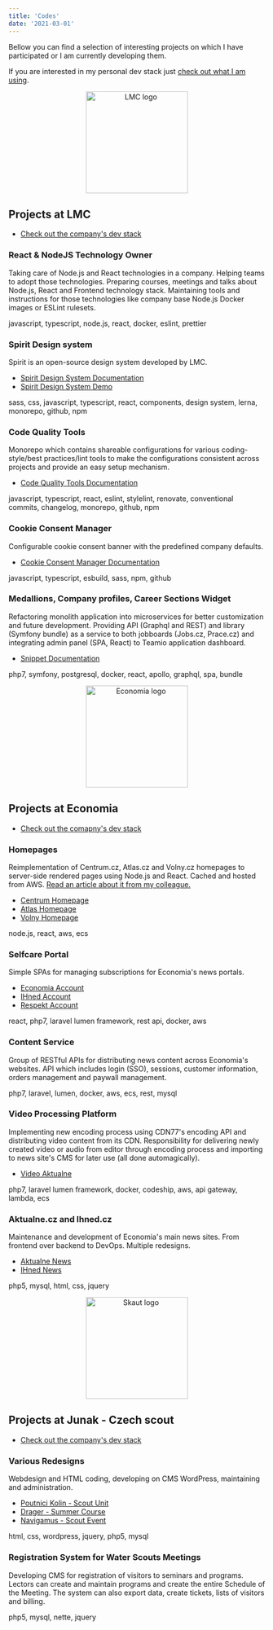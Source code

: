 ```yaml
---
title: 'Codes'
date: '2021-03-01'
---
```


Bellow you can find a selection of interesting projects on which I have participated or I am currently developing them.

If you are interested in my personal dev stack just [check out what I am using](/uses).

<p style="text-align: center;">
  <img src="lmc-logo.png" alt="LMC logo" style="height: 200px;" />
</p>

## Projects at LMC

- [Check out the company's dev stack](https://stackshare.io/literat/lmc-s-r-o)

### React & NodeJS Technology Owner

Taking care of Node.js and React technologies in a company. Helping teams to adopt those technologies. Preparing courses, meetings and talks about Node.js, React and Frontend technology stack. Maintaining tools and instructions for those technologies like company base Node.js Docker images or ESLint rulesets.

<t>javascript, typescript, node.js, react, docker, eslint, prettier</t>

### Spirit Design system

Spirit is an open-source design system developed by LMC.

- [Spirit Design System Documentation](https://github.com/lmc-eu/spirit-design-system)
- [Spirit Design System Demo](https://lmc-eu.github.io/spirit-design-system/web/)

<t>sass, css, javascript, typescript, react, components, design system, lerna, monorepo, github, npm</t>

### Code Quality Tools

Monorepo which contains shareable configurations for various coding-style/best practices/lint tools to make the configurations consistent across projects and provide an easy setup mechanism.

- [Code Quality Tools Documentation](https://github.com/lmc-eu/code-quality-tools)

<t>
  javascript, typescript, react, eslint, stylelint, renovate, conventional commits, changelog, monorepo, github, npm
</t>

### Cookie Consent Manager

Configurable cookie consent banner with the predefined company defaults.

- [Cookie Consent Manager Documentation](https://github.com/lmc-eu/cookie-consent-manager)

<t>javascript, typescript, esbuild, sass, npm, github</t>

### Medallions, Company profiles, Career Sections Widget

Refactoring monolith application into microservices for better customization and future development. Providing API (Graphql and REST) and library (Symfony bundle) as a service to both jobboards (Jobs.cz, Prace.cz) and integrating admin panel (SPA, React) to Teamio application dashboard.

- [Snippet Documentation](https://snippet.capybara.lmc.cz/)

<t>php7, symfony, postgresql, docker, react, apollo, graphql, spa, bundle</t>

<p style="text-align: center;">
  <img src="economia-logo.jpg" alt="Economia logo" style="height: 200px;" />
</p>

## Projects at Economia

- [Check out the comapny's dev stack](https://stackshare.io/literat/economia-a-s)

### Homepages

Reimplementation of Centrum.cz, Atlas.cz and Volny.cz homepages to server-side rendered pages using Node.js and React. Cached and hosted from AWS.
[Read an article about it from my colleague.](https://nadsenyvyvojar.cz/kdyz-refactoring-neni-reseni-aneb-nove-centrum-cz/)

- [Centrum Homepage](https://www.centrum.cz/)
- [Atlas Homepage](https://www.atlas.cz/)
- [Volny Homepage](https://www.volny.cz/)

<t>node.js, react, aws, ecs</t>

### Selfcare Portal

Simple SPAs for managing subscriptions for Economia's news portals.

- [Economia Account](https://ucet.economia.cz/)
- [IHned Account](https://ucet.ihned.cz/)
- [Respekt Account](https://ucet.respekt.cz/)

<t>react, php7, laravel lumen framework, rest api, docker, aws</t>

### Content Service

Group of RESTful APIs for distributing news content across Economia's websites. API which includes login (SSO), sessions, customer information, orders management and paywall management.

<t>php7, laravel, lumen, docker, aws, ecs, rest, mysql</t>

### Video Processing Platform

Implementing new encoding process using CDN77's encoding API and distributing video content from its CDN.
Responsibility for delivering newly created video or audio from editor through encoding process and importing to news site's CMS for later use (all done automagically).

- [Video Aktualne](https://video.aktualne.cz)

<t>php7, laravel lumen framework, docker, codeship, aws, api gateway, lambda, ecs</t>

### Aktualne.cz and Ihned.cz

Maintenance and development of Economia's main news sites. From frontend over backend to DevOps. Multiple redesigns.

- [Aktualne News](https://www.aktualne.cz)
- [IHned News](https://www.ihned.cz)

<t>php5, mysql, html, css, jquery</t>

<p style="text-align: center;">
  <img src="skaut-logo.svg" alt="Skaut logo" style="height: 200px;" />
</p>

## Projects at Junak - Czech scout

- [Check out the company's dev stack](https://stackshare.io/literat/junak-cesky-skaut-z-s)

### Various Redesigns

Webdesign and HTML coding, developing on CMS WordPress, maintaining and administration.

- [Poutnici Kolin - Scout Unit](https://poutnicikolin.cz)
- [Drager - Summer Course](https://drager.skauting.cz)
- [Navigamus - Scout Event](https://navigamus.cz)

<t>html, css, wordpress, jquery, php5, mysql</t>

### Registration System for Water Scouts Meetings

Developing CMS for registration of visitors to seminars and programs. Lectors can create and maintain programs and create
the entire Schedule of the Meeting. The system can also export data, create tickets, lists of visitors and billing.

<t>php5, mysql, nette, jquery</t>

